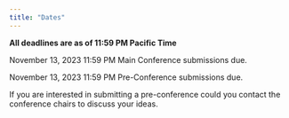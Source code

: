 ```yaml
---
title: "Dates"
---
```


**All deadlines are as of 11:59 PM Pacific Time**

November 13, 2023 11:59 PM Main Conference submissions due.

November 13, 2023 11:59 PM Pre-Conference submissions due.

If you are interested in submitting a pre-conference could you contact the conference chairs to discuss your ideas.

<!-- Early December, 2023 Pre-Conference decisions announced. -->

<!-- February 4, 2024 Main Conference decisions announced. -->

<!-- February 4, 2024 REGISTRATION IS OPEN! -->

<!-- March 6, 2024 Travel Award submission deadline. -->

<!-- March 11, 2024 March 18, 2022 Early Bird registration deadline EXTENDED! -->

<!-- April 1, 2024  (anywhere on Earth) Dissertation Award deadline. -->
